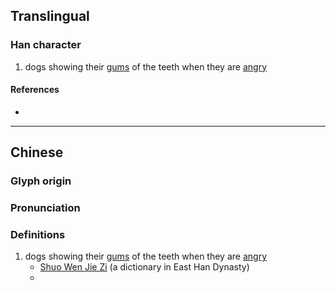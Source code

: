 {{character info/new}}
==Translingual==

===Han character===
{{Han char|rn=94|rad=犬|as=08|sn=12|four=43934|canj=DOIK,XDOIK|ids=⿰來犬}}

# dogs showing their [[gum]]s of the teeth when they are [[angry]]

====References====
* {{Han ref|kx=0712.230|dkj=20470|dj=1124.250|hdz=21351.010|uh=730C|ud=29452|bh=DA79|bd=55929}}

----

==Chinese==
{{zh-forms|s=𪺽}}

===Glyph origin===
{{Han etym}}

===Pronunciation===
{{zh-pron
|m=yìn
|c=jan6
|cat=a
}}

===Definitions===
{{zh-hanzi}}

# dogs showing their [[gum]]s of the teeth when they are [[angry]]
#* [http://ctext.org/shuo-wen-jie-zi/quan-bu#n32857 Shuo Wen Jie Zi] (a dictionary in East Han Dynasty)
#* {{zh-x|猌{yìn}：犬 張 齗 怒 也。从 犬 來 聲。讀 又 若 銀。|[The character] 猌 [means] dogs opening [their mouths to an extent that their] gums [are visible] [while being] angry indeed. [The character's] radical [is] dog [and is pronounced with the] 來 sound. [The character's] pronunciation [can] also [be] like [the sound of] 銀.|CL}}